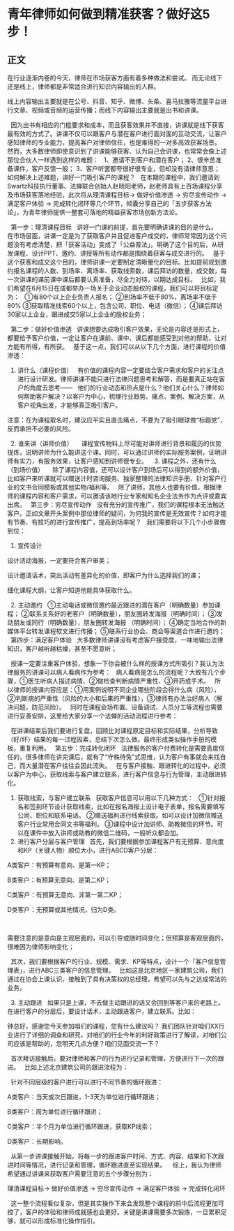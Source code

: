 # 青年律师如何做到精准获客？做好这5步！
## 正文
在行业逐渐内卷的今天，律师在市场获客方面有着多种做法和尝试。 而无论线下还是线上，律师都是非常适合进行知识内容输出的人群。
 

线上内容输出主要就是在公号、抖音、知乎、微博、头条、喜马拉雅等流量平台进行文章、视频或音频的运营传播；而线下内容输出主要就是出书和讲课。

 
因为出书有相应的门槛要求和成本，而且获客效果并不直接，讲课就是线下获客最有效的方式了。讲课不仅可以跟客户与潜在客户进行面对面的互动交流，让客户感知律师的专业能力，提高客户对律师信任，也是难得的一对多高效获客场景。
 
然而，大多数律师即使意识到了讲课能够获客、认为自己会讲课，也常常会像上述那位合伙人一样遇到这样的难题：
 
1、邀请不到客户和潜在客户；
2、很辛苦准备课件，客户反馈一般；
3、客户听罢都夸很好很专业，但却没有请律师意思；
 
如何解决上述难题，讲好一门吸引客户的课程？
 
在本期的课程中，我们邀请到Swartz科技执行董事、法蝉联合创始人赵晓阳老师，赵老师具有上百场课程分享及市场获客落地经验，此次将从理清课程目标→ 做好价值渗透 → 穷尽宣传动作 → 满足客户体验 → 完成转化闭环等几个环节，倾囊分享自己的「五步获客方法论」，为青年律师提供一整套可落地的精益获客市场创新方法论。
 


 
第一步：理清课程目标
 
讲好一门课的前提，首先要明确讲课的目的是什么。
 
在市场层面，讲课一定是为了获取客户并且促进客户成交的，律师常常因为这个问题没有考虑清楚，把「获客活动」变成了「公益普法」。明确了这个目的后，从研发课程、设计PPT、邀约、讲授等所有动作都是围绕着获客与成交进行的。
 
基于这个获客和成交这个目的，律师讲课一定要制定清晰量化的目标。比如提前规划邀约报名课程的人数、到场率、离场率、获取线索数，课后拜访的数量，成交数，每一次讲课的课前课中课后都要认真准备，尽全力对待，以期达成目标。
 
比如，我们希望在6月15日在成都举办一场关于企业动态股权的课程，我们可以将目标定为：
 
①有80个以上企业负责人报名；
②到场率不低于80%，离场率不低于80%
③获取精准线索60个以上，包含公司、职位、电话（微信）；
④课后拜访30家以上企业，跟进成交5家以上企业的股权业务；
 

 
第二步：做好价值渗透
 
讲课想要达成吸引客户效果，无论是内容还是形式上，都要给予客户价值，一定让客户在课前、课中、课后都能感受到对他的帮助，让对方能有所得，有所获。
 
基于这一点，我们可以从以下几个方面，进行课程的价值渗透：
 
1. 讲什么（课程价值）
 
有价值的课程内容一定要结合客户需求和客户的关注点进行设计研发。律师讲课不能只进行法律问题思考和解答，而是要真正站在客户的角度去思考——
 
他们的行业动态和热点是什么？他们关心什么？律师如何帮助客户解决？以客户为中心，梳理行业趋势、痛点、案例、解决方案，从客户视角出发，才能够真正吸引客户。
 

注意：在为课程取名时，建议应平实且直击痛点，不要为了吸引眼球做“标题党”，反而承担不必要的风险。

 
2. 谁来讲（讲师价值）  
 
课程宣传物料上尽可能对讲师进行背景和履历的优势提炼，说明讲师为什么能讲这个课。同时，可以通过讲师的实际服务案例，证明讲师有实力，有服务效果，让客户感知到讲师很专业。 
 
3. 课程之外，还有什么（到场价值）  
 
除了课程内容值，还可以设计客户到场后可以得到的额外价值，比如客户来听课就可以赠送计时咨询服务、独家整理的法律知识手册、针对客户行业的文书合同模板或其他实物/福利等。
 
除了讲师，其他人也要有价值，根据律师的课程内容和客户需求，可以邀请该地行业专家和知名企业法务作为点评或嘉宾出席。
 
第三步：穷尽宣传动作
 
没有充分的宣传推广，我们的课程根本无法触达客户。正如文章开头案例中那位律师的疑问，为何我的宣传是无效宣传？如何才能有节奏、有技巧的进行宣传推广，提高到场率呢？
 
我们需要将以下几个小步骤做到位：
 
1. 宣传设计  
 


设计活动海报，一定要符合客户审美；


设计邀请话术，突出活动有差异化的价值，即客户为什么选择我们的课；


细化课程大纲，让客户知道他能具体获取什么。


 
2. 主动邀约
 
①主动电话或微信邀约最近跟进的潜在客户（明确数量）参加课程；
②联系关系好的老客户（明确数量），朋友圈转发海报（明确时间）；
③发动朋友或同行（明确数量），朋友圈转发海报 （明确时间）；
④确定当地合作的新媒体平台转发课程软文进行传播；
⑤联系行业协会、商会等渠道合作进行邀约；
 
第四步：满足客户体验
 
大多数律师讲课没有考虑客户接受度，一味地输出法律知识，客户越听越枯燥，甚至不愿意听；
 

 
授课一定要注重客户体验，想象一下你会被什么样的授课方式所吸引？我认为法律服务的讲课可以病人看病作为参考：
 
病人看病是怎么的流程呢？大致有几个步骤，①医生听病人描述病情、②做检查判断病情严重性、③开药或手术。
 
所以律师的授课内容应是：①用案例说明不同企业哪些阶段会得什么病（风险），②判断病的严重性（风险的大小和后果的严重性），③律师有办法治好病人（解决问题，防范风险）。
 
同时在课程会场布置、设备调试、人员分工等流程也需要进行妥善安排，这里给大家分享一个法蝉的活动流程进行参考：
 

 
在讲课结束后我们要进行复盘，回顾比对课程原定目标和实际结果，分析导致（好/坏）结果的每一过程因素，总结下次怎么做。最终形成类似操作手册的模板，重复利用。
 
第五步：完成转化闭环
 
法律服务的客户付费转化是需要高度信任的，很多律师在讲完课后，就有了“守株待兔”式思维，认为客户有事就会来找自己，而大量潜在客户往往会因此流失。
 
在与客户接触、跟进转化的过程中，必须以客户为中心，获取线索与客户建立联系，进行客户信息与行为管理，主动跟进转化。
 
1. 获取线索，与客户建立联系
 
获取客户信息可以用以下几种方式：
 
①针对报名和签到环节设计获取线索，比如在报名海报上设计电子表单，报名需要填写公司、职位和联系电话。
②赠送福利进行线索获取。如可以设计加微信赠送客户行业常用合同文书等福利。
③课程中设计加讲师、助教微信的环节。可以在课件中放入讲师或助教的微信二维码，一般听众都会加。
 
2. 进行客户分层与客户管理
 
首先，我们要根据参加课程客户有无预算、意向度和KP（关键人物）顺位大小，进行ABCD客户分层：
 


A类客户：有预算有意向、是第一KP；


B类客户：有预算无意向、是第二KP；


C类客户：有预算无意向、非第一第二KP；


D类客户：无预算或其他情况，归为D类。


 

需要注意的是意向是主观层面的，可以引导或随时间变化；但预算是客观层面的，很难因为律师影响变化；

 
其次，我们要根据客户的行业、规模、需求、KP等特点，设计一个「客户信息管理表」，进行ABC三类客户的信息管理。
 
比如这是北京地区一家建筑公司，我们通过在协会上课认识，接触到了具有决策权的总经理，希望可以先与之达成常法的业务。
 

 
3. 主动跟进
 
如果只是上课，不去做主动跟进的话又会回到等客户来的老路上。在进行客户的分层后，要设计话术，主动跟进客户，建立联系。比如：

钟总好，感谢您今天参加咱们的课程，您有什么建议吗？
我们团队针对咱们XX行业进行了详细的调查和研究，对咱们的行业今年的利好政策进行了解读，对咱们公司应该是帮助的，您明天几点方便？咱们见面交流一下？

 
首次拜访接触后，要对律师和客户的行为进行记录和管理，方便进行下一次的跟进。
 
比如上述北京建筑公司的跟进流程为：
 

 
针对不同层级的客户进行可以进行不同节奏的循环跟进：


A类客户：当天或次日跟进，1-3天为单位进行循环跟进；


B类客户：周为单位进行循环跟进；


C类客户：半个月为单位进行循环跟进，获取KP线索；


D类客户：长期影响。


 
从第一步讲课接触开始，将每一步的跟进客户时间、方式、内容、结果和下次跟进时间等情况，进行记录和管理，循环跟进直至实现结果。 
 
综上，我认为律师希望通过讲课来获取客户需要注意的五个步骤分别为：

理清课程目标→ 做好价值渗透 → 穷尽宣传动作 → 满足客户体验 → 完成转化闭环

 
这一整个流程看似复杂，但是其实操作下来会发现整个课程的前中后流程更加可控了，客户的体验和律师成就感也会更好。关键是讲课需要多次锻炼，一旦累积足够，就可以形成标准化操作指引。
 
